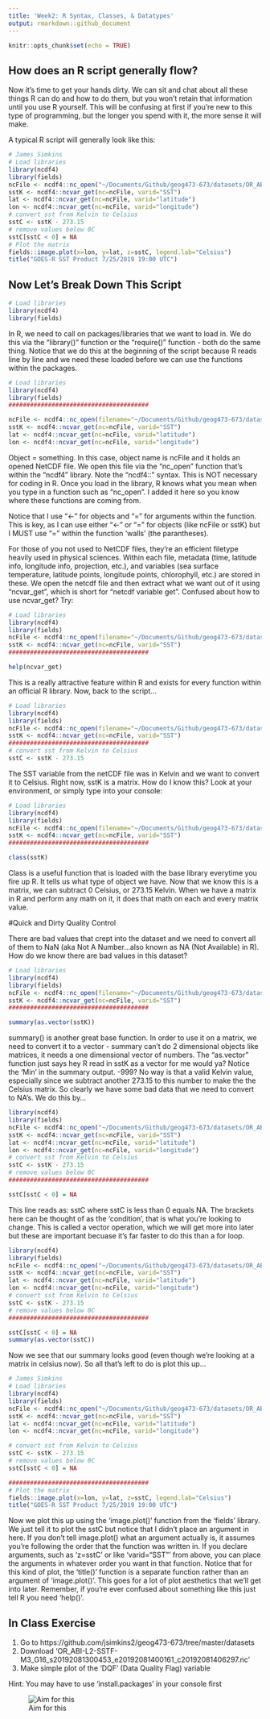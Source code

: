 ```yaml
---
title: 'Week2: R Syntax, Classes, & Datatypes'
output: rmarkdown::github_document
---
```


```r
knitr::opts_chunk$set(echo = TRUE)
```

## How does an R script generally flow?

Now it's time to get your hands dirty. We can sit and chat about all these things R can do and how to do them, but you won't retain that information until you use R yourself. This will be confusing at first if you're new to this type of programming, but the longer you spend with it, the more sense it will make. 

A typical R script will generally look like this:

```r
# James Simkins
# Load libraries
library(ncdf4)
library(fields)
ncFile <- ncdf4::nc_open("~/Documents/Github/geog473-673/datasets/OR_ABI-L2-SSTF-M3_G16_s20192081300453_e20192081400161_c20192081406297.nc")
sstK <- ncdf4::ncvar_get(nc=ncFile, varid="SST")
lat <- ncdf4::ncvar_get(nc=ncFile, varid="latitude")
lon <- ncdf4::ncvar_get(nc=ncFile, varid="longitude")
# convert sst from Kelvin to Celsius
sstC <- sstK - 273.15
# remove values below 0C
sstC[sstC < 0] = NA
# Plot the matrix
fields::image.plot(x=lon, y=lat, z=sstC, legend.lab="Celsius")
title("GOES-R SST Product 7/25/2019 19:00 UTC")
```

## Now Let's Break Down This Script

```r
# Load libraries
library(ncdf4)
library(fields)
```

In R, we need to call on packages/libraries that we want to load in. We do this via the "library()" function or the "require()" function - both do the same thing. Notice that we do this at the beginning of the script because R reads line by line and we need these loaded before we can use the functions within the packages.

```r
# Load libraries
library(ncdf4)
library(fields)
#######################################

ncFile <- ncdf4::nc_open(filename="~/Documents/Github/geog473-673/datasets/OR_ABI-L2-SSTF-M3_G16_s20192081300453_e20192081400161_c20192081406297.nc")
sstK <- ncdf4::ncvar_get(nc=ncFile, varid="SST")
lat <- ncdf4::ncvar_get(nc=ncFile, varid="latitude")
lon <- ncdf4::ncvar_get(nc=ncFile, varid="longitude")
```

Object = something. In this case, object name is ncFile and it holds an opened NetCDF file. We open this file via the "nc_open" function that's within the "ncdf4" library. Note the "ncdf4::" syntax. This is NOT necessary for coding in R. Once you load in the library, R knows what you mean when you type in a function such as "nc_open". I added it here so you know where these functions are coming from.

Notice that I use "<-" for objects and "=" for arguments within the function. This is key, as I can use either "<-" or "=" for objects (like ncFile or sstK) but I MUST use "=" within the function 'walls' (the parantheses). 

For those of you not used to NetCDF files, they're an efficient filetype heavily used in physical sciences. Within each file, metadata (time, latitude info, longitude info, projection, etc.), and variables (sea surface temperature, latitude points, longitude points, chlorophyll, etc.) are stored in these. We open the netcdf file and then extract what we want out of it using "ncvar_get", which is short for "netcdf variable get". Confused about how to use ncvar_get? Try:

```r
# Load libraries
library(ncdf4)
library(fields)
ncFile <- ncdf4::nc_open(filename="~/Documents/Github/geog473-673/datasets/OR_ABI-L2-SSTF-M3_G16_s20192081300453_e20192081400161_c20192081406297.nc")
sstK <- ncdf4::ncvar_get(nc=ncFile, varid="SST")
#######################################

help(ncvar_get)
```

This is a really attractive feature within R and exists for every function within an official R library. Now, back to the script...

```r
# Load libraries
library(ncdf4)
library(fields)
ncFile <- ncdf4::nc_open(filename="~/Documents/Github/geog473-673/datasets/OR_ABI-L2-SSTF-M3_G16_s20192081300453_e20192081400161_c20192081406297.nc")
sstK <- ncdf4::ncvar_get(nc=ncFile, varid="SST")
#######################################
# convert sst from Kelvin to Celsius
sstC <- sstK - 273.15
```

The SST variable from the netCDF file was in Kelvin and we want to convert it to Celsius. Right now, sstK is a matrix. How do I know this? Look at your environment, or simply type into your console:

```r
# Load libraries
library(ncdf4)
library(fields)
ncFile <- ncdf4::nc_open(filename="~/Documents/Github/geog473-673/datasets/OR_ABI-L2-SSTF-M3_G16_s20192081300453_e20192081400161_c20192081406297.nc")
sstK <- ncdf4::ncvar_get(nc=ncFile, varid="SST")
#######################################

class(sstK)
```

Class is a useful function that is loaded with the base library everytime you fire up R. It tells us what type of object we have. Now that we know this is a matrix, we can subtract 0 Celsius, or 273.15 Kelvin. When we have a matrix in R and perform any math on it, it does that math on each and every matrix value.

#Quick and Dirty Quality Control

There are bad values that crept into the dataset and we need to convert all of them to NaN (aka Not A Number...also known as NA (Not Available) in R). How do we know there are bad values in this dataset?

```r
# Load libraries
library(ncdf4)
library(fields)
ncFile <- ncdf4::nc_open(filename="~/Documents/Github/geog473-673/datasets/OR_ABI-L2-SSTF-M3_G16_s20192081300453_e20192081400161_c20192081406297.nc")
sstK <- ncdf4::ncvar_get(nc=ncFile, varid="SST")
#######################################

summary(as.vector(sstK))
```

summary() is another great base function. In order to use it on a matrix, we need to convert it to a vector - summary can't do 2 dimensional objects like matrices, it needs a one dimensional vector of numbers. The "as.vector" function just says hey R read in sstK as a vector for me would ya? Notice the 'Min' in the summary output. -999? No way is that a valid Kelvin value, especially since we subtract another 273.15 to this number to make the the Celsius matrix. So clearly we have some bad data that we need to convert to NA's. We do this by...

```r
library(ncdf4)
library(fields)
ncFile <- ncdf4::nc_open("~/Documents/Github/geog473-673/datasets/OR_ABI-L2-SSTF-M3_G16_s20192081300453_e20192081400161_c20192081406297.nc")
sstK <- ncdf4::ncvar_get(nc=ncFile, varid="SST")
lat <- ncdf4::ncvar_get(nc=ncFile, varid="latitude")
lon <- ncdf4::ncvar_get(nc=ncFile, varid="longitude")
# convert sst from Kelvin to Celsius
sstC <- sstK - 273.15
# remove values below 0C
#######################################

sstC[sstC < 0] = NA
```

This line reads as: sstC where sstC is less than 0 equals NA. The brackets here can be thought of as the 'condition', that is what you're looking to change. This is called a vector operation, which we will get more into later but these are important becuase it's far faster to do this than a for loop. 

```r
library(ncdf4)
library(fields)
ncFile <- ncdf4::nc_open("~/Documents/Github/geog473-673/datasets/OR_ABI-L2-SSTF-M3_G16_s20192081300453_e20192081400161_c20192081406297.nc")
sstK <- ncdf4::ncvar_get(nc=ncFile, varid="SST")
lat <- ncdf4::ncvar_get(nc=ncFile, varid="latitude")
lon <- ncdf4::ncvar_get(nc=ncFile, varid="longitude")
# convert sst from Kelvin to Celsius
sstC <- sstK - 273.15
# remove values below 0C
#######################################

sstC[sstC < 0] = NA
summary(as.vector(sstC))
```

Now we see that our summary looks good (even though we're looking at a matrix in celsius now). So all that's left to do is plot this up...

```r
# James Simkins
# Load libraries
library(ncdf4)
library(fields)
ncFile <- ncdf4::nc_open("~/Documents/Github/geog473-673/datasets/OR_ABI-L2-SSTF-M3_G16_s20192081300453_e20192081400161_c20192081406297.nc")
sstK <- ncdf4::ncvar_get(nc=ncFile, varid="SST")
lat <- ncdf4::ncvar_get(nc=ncFile, varid="latitude")
lon <- ncdf4::ncvar_get(nc=ncFile, varid="longitude")

# convert sst from Kelvin to Celsius
sstC <- sstK - 273.15
# remove values below 0C
sstC[sstC < 0] = NA

#######################################
# Plot the matrix
fields::image.plot(x=lon, y=lat, z=sstC, legend.lab="Celsius")
title("GOES-R SST Product 7/25/2019 19:00 UTC")
```


Now we plot this up using the 'image.plot()' function from the 'fields' library. We just tell it to plot the sstC but notice that I didn't place an argument in here. If you don't tell image.plot() what an argument actually is, it assumes you're following the order that the function was written in. If you declare arguments, such as 'z=sstC' or like 'varid="SST"' from above, you can place the arguments in whatever order you want in that function. Notice that for this kind of plot, the 'title()' function is a separate function rather than an argument of 'image.plot()'. This goes for a lot of plot aesthetics that we'll get into later. Remember, if you're ever confused about something like this just tell R you need 'help()'. 


## In Class Exercise

1) Go to https://github.com/jsimkins2/geog473-673/tree/master/datasets
2) Download 'OR_ABI-L2-SSTF-M3_G16_s20192081300453_e20192081400161_c20192081406297.nc'
3) Make simple plot of the 'DQF' (Data Quality Flag) variable

Hint: You may have to use 'install.packages' in your console first 

![Aim for this](https://github.com/jsimkins2/geog473-673/tree/master/R/Week2_RSyntaxClassesDatatypes_files/figure-markdown_github/Week2_dqf_plot.png)
